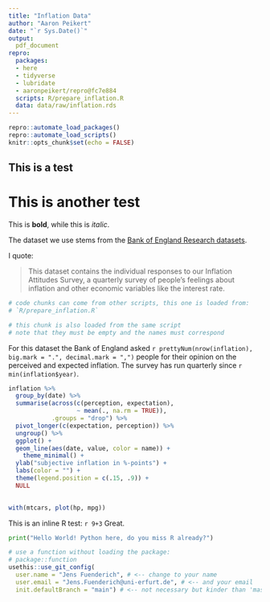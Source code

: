```yaml
---
title: "Inflation Data"
author: "Aaron Peikert"
date: "`r Sys.Date()`"
output:
  pdf_document
repro:
  packages:
  - here
  - tidyverse
  - lubridate
  - aaronpeikert/repro@fc7e884
  scripts: R/prepare_inflation.R
  data: data/raw/inflation.rds
---
```


```r
repro::automate_load_packages()
repro::automate_load_scripts()
knitr::opts_chunk$set(echo = FALSE)
```

## This is a test 
# This is another test

This is **bold**, while this is *italic*.

The dataset we use stems from the [Bank of England Research datasets](https://www.bankofengland.co.uk/statistics/research-datasets).

I quote:

> This dataset contains the individual responses to our Inflation Attitudes Survey, a quarterly survey of people’s feelings about inflation and other economic variables like the interest rate. 

```r
# code chunks can come from other scripts, this one is loaded from:
# `R/prepare_inflation.R`
```

```r
# this chunk is also loaded from the same script
# note that they must be empty and the names must correspond
```

For this dataset the Bank of England asked `r prettyNum(nrow(inflation), big.mark = ".", decimal.mark = ",")` people for their opinion on the perceived and expected inflation.
The survey has run quarterly since `r min(inflation$year)`.

```r
inflation %>% 
  group_by(date) %>% 
  summarise(across(c(perception, expectation),
                   ~ mean(., na.rm = TRUE)),
            .groups = "drop") %>% 
  pivot_longer(c(expectation, perception)) %>% 
  ungroup() %>% 
  ggplot() +
  geom_line(aes(date, value, color = name)) +
    theme_minimal() +
  ylab("subjective inflation in %-points") +
  labs(color = "") +
  theme(legend.position = c(.15, .9)) +
  NULL 
  
```


```r

with(mtcars, plot(hp, mpg))

```

This is an inline R test: `r 9+3` Great. 

```python

print("Hello World! Python here, do you miss R already?")

```

```r

# use a function without loading the package:
# package::function
usethis::use_git_config(
  user.name = "Jens Fuenderich", # <-- change to your name
  user.email = "Jens.Fuenderich@uni-erfurt.de", # <-- and your email
  init.defaultBranch = "main") # <-- not necessary but kinder than 'master'

```




